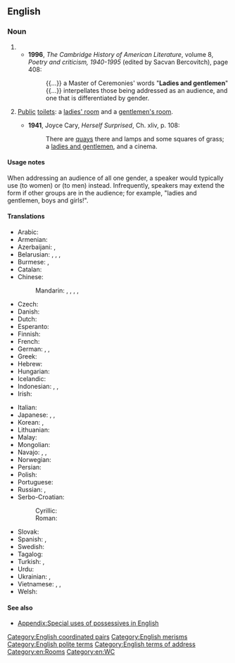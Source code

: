 ==English==

===Noun===
{{en-plural noun}}

# {{n-g|Used to address an [[audience]].}}
#* '''1996''', ''The Cambridge History of American Literature'', volume 8, ''Poetry and criticism, 1940-1995'' (edited by Sacvan Bercovitch), page 408:
#*: {{...}} a Master of Ceremonies' words "'''Ladies and gentlemen'''" {{...}} interpellates those being addressed as an audience, and one that is differentiated by gender.
# {{label|en|rare|_|and|_|euphemism}} [[public|Public]] [[toilet]]s: a [[ladies' room]] and a [[gentlemen's room]].
#* '''1941''', Joyce Cary, ''Herself Surprised'', Ch. xliv, p. 108:
#*: There are [[quay]]s there and lamps and some squares of grass; a [[ladies and gentlemen]], and a cinema.

====Usage notes====
When addressing an audience of all one gender, a speaker would typically use {{m|en|ladies}} (to women) or {{m|en|gentlemen}} (to men) instead. Infrequently, speakers may extend the form if other groups are in the audience; for example, "ladies and gentlemen, boys and girls!".

====Translations====
{{trans-top|phrase used to address an audience of men and women}}
* Arabic: {{t|ar|سَيِّدَاتِي وَسَادَتِي|tr=sayyidātī wa-sādatī}}
* Armenian: {{t|hy|տիկնայք եւ պարոնայք}}
* Azerbaijani: {{t|az|xanımlar və bəylər}}, {{t|az|xanımlar və ağalar}} {{qualifier|South Azerbaijani}}
* Belarusian: {{t|be|па́нства|p}}, {{t|be|шано́ўнае спада́рства|n-p|sc=Cyrl}}, {{t|be|да́мы і спада́ры}}, {{t|be|па́ні і пано́ве}}
* Burmese: {{t|my|လူကြီးမင်းများခင်ဗျား}}, {{t|my|မိဘပြည်သူများ}}
* Catalan: {{t|ca|senyores i senyors}}
* Chinese:
*: Mandarin: {{t|cmn|[[女士]][[們]]，[[先生]][[們]]|sc=Hani}}, {{t|cmn|[[女士]][[们]]，[[先生]][[们]]|tr=nǚshìmen, xiānshengmen|sc=Hani}}, {{qualifier|everyone, ladies and gentlemen}} {{t+|cmn|各位|tr=gèwèi|sc=Hani}}, {{t|cmn|[[各位]][[來賓]]}}, {{t|cmn|[[各位]][[来宾]]|tr=gèwèi láibīn}}
* Czech: {{t|cs|dámy a pánové}}
* Danish: {{t|da|mine damer og herrer}}
* Dutch: {{t+|nl|dames en heren}}
* Esperanto: {{t|eo|gesinjoroj}}
* Finnish: {{t+|fi|hyvät naiset ja herrat}}
* French: {{t+|fr|Mesdames et Messieurs}}
* German: {{t|de|Damen und Herren|p}}, {{t|de|meine Damen und Herren|p}}, {{qualifier|ironic}} {{t+|de|Herrschaften|f-p}}
* Greek: {{t|el|κυρίες και κύριοι}}
* Hebrew: {{t|he|גבירותי ורבותי|tr=gvirotay verabotay|sc=Hebr}}
* Hungarian: {{t|hu|hölgyeim és uraim}}
* Icelandic: {{t|is|dömur mínar og herrar}}
* Indonesian: {{t|id|tuan-tuan dan nyonya-nyonya}}, {{t|id|hadirin sekalian}}, {{t+|id|saudara-saudara}}
* Irish: {{t|ga|a dhaoine uaisle|m-p}}
{{trans-mid}}
* Italian: {{t|it|signore e signori}}
* Japanese: {{t|ja|[[御]][[列席]]の[[皆様]]|tr=ごれっせきのみなさま, go-resseki no minasama}}, {{t|ja|[[御]][[来場]]の[[皆様]]|tr=ごらいじょうのみなさま, go-raijō no minasama}}, {{t|ja|皆様|tr=みなさま, minasama}}
* Korean: {{t+|ko|여러분}}, {{t|ko|[[신사]][[숙녀]] [[여러분]]}}
* Lithuanian: {{t|lt|ponios ir ponai}}
* Malay: {{t|ms|tuan-tuan dan puan-puan}}
* Mongolian: {{t|mn|ноёд хатагтай нар аа|sc=Cyrl}}
* Navajo: {{t|nv|shidineʼé}}, {{t|nv|shikʼéí dóó shidineʼé, átaháásiiłóó}}, {{t|nv|hastóí dóó sáanii}}
* Norwegian: {{t|no|mine damer og herrer}}
* Persian: {{t|fa|خانم‌ها و آقایان|tr=xânom-hâ va âqâyân|sc=fa-Arab}}
* Polish: {{t|pl|panie i panowie}}
* Portuguese: {{t|pt|senhoras e senhores}}
* Russian: {{t+|ru|господа́|p}}, {{t+|ru|да́мы и господа́}}
* Serbo-Croatian:
*: Cyrillic: {{t|sh|даме и господо}}
*: Roman: {{t|sh|dame i gospodo}}
* Slovak: {{t|sk|dámy a páni}}
* Spanish: {{t|es|señoras y señores}}, {{t|es|damas y caballeros}}
* Swedish: {{t|sv|mina damer och herrar}}
* Tagalog: {{t|tl|mga binibini at mga ginoo}}
* Turkish: {{t|tr|bayanlar ve baylar}}, {{t|tr|bayanlar baylar}}
* Urdu: {{t|ur|خواتین و حضرات|tr=xawātīn-o-hazrāt}}
* Ukrainian: {{t|uk|па́нство|p}}, {{t|uk|па́ні й пано́ве}}
* Vietnamese: {{t|vi|([[quý]]) [[ông bà]]}}, {{t|vi|(quý) [[ông bà anh chị em]]}}, {{t|vi|(quý) [[cô bác]] [[anh chị em]]}}
* Welsh: {{t|cy|boneddigion a boneddigesau}}
{{trans-bottom}}

====See also====
* [[Appendix:Special uses of possessives in English]]

[[Category:English coordinated pairs]]
[[Category:English merisms]]
[[Category:English polite terms]]
[[Category:English terms of address]]
[[Category:en:Rooms]]
[[Category:en:WC]]